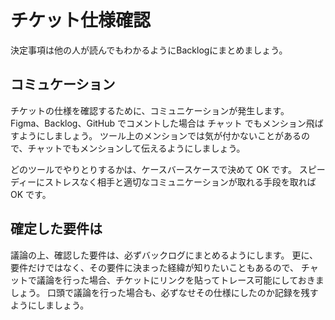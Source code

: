 # チケット仕様確認

<Info>決定事項は他の人が読んでもわかるようにBacklogにまとめましょう。</Info>

## コミュケーション

チケットの仕様を確認するために、コミュニケーションが発生します。
Figma、Backlog、GitHub でコメントした場合は チャット でもメンション飛ばすようにしましょう。
ツール上のメンションでは気が付かないことがあるので、チャットでもメンションして伝えるようにしましょう。

どのツールでやりとりするかは、ケースバースケースで決めて OK です。
スピーディーにストレスなく相手と適切なコミュニケーションが取れる手段を取れば OK です。

## 確定した要件は

議論の上、確認した要件は、必ずバックログにまとめるようにします。
更に、要件だけではなく、その要件に決まった経緯が知りたいこともあるので、
チャットで議論を行った場合、チケットにリンクを貼ってトレース可能にしておきましょう。
口頭で議論を行った場合も、必ずなせその仕様にしたのか記録を残すようにしましょう。
